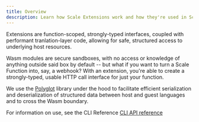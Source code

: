 ```yaml
---
title: Overview
description: Learn how Scale Extensions work and how they're used in Scale Functions.
---
```


Extensions are function-scoped, strongly-typed interfaces, coupled with performant tranlation-layer code, allowing for safe, structured access to underlying host resources.

Wasm modules are secure sandboxes, with no access or knowledge of anything outside said box by default -- but what if you want to turn a Scale Function into, say, a webhook? With an extension, you're able to create a strongly-typed, usable HTTP call interface for just your function.

We use the [Polyglot](/polyglot) library under the hood to facilitate efficient
serialization and deserialization of structured data between host and guest languages and to cross the Wasm boundary.

For information on use, see the CLI Reference [CLI API reference](/scale/cli/reference/extensions)
